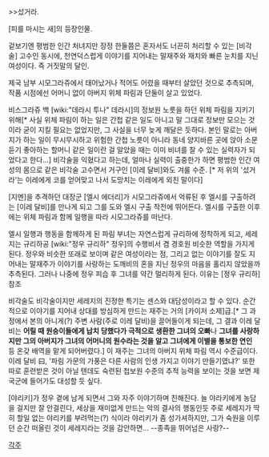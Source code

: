 >>섰거라.


[피를 마시는 새]의 등장인물.

겉보기엔 평범한 인간 처녀지만 장정 한둘쯤은 혼자서도 너끈히 처리할 수 있는 [비각술] 고수인 동시에, 천연덕스럽게 이야기를 지어내는 말재주와 재치와 빠른 눈치를 지닌 여성이다. 즉 거짓말의 달인.

제국 남부 시모그라쥬에서 태어났거나 적어도 어렸을 때부터 살았던 것으로 추측되며, 작품 시점에선 어머니 없이 아버지 위체 파림과 단둘이 살고 있었다.

비스그라쥬 백 [wiki:"데라시 투나" 데라시]의 정보원 노릇을 하던 위체 파림을 지키기 위해[* 사실 위체 파림이 하는 일은 간첩 같은 일도 아니고 말 그대로 정보만 모으는 것이라 굳이 지킬 필요는 없었지만, 그 사실을 너무 늦게 깨달은 듯하다. 본인 말로는 아버지가 하는 일이 무시무시하고 위험한 간첩 노릇이 아니라 동네 양지바른 곳에 앉아 소문 듣기 좋아하는 할머니 같은 일이란 걸 알았을 때는 이미 비녀를 찰 수 있는 실력자가 되었다고 한다...] 비각술을 익혔다고 하는데, 얼마나 실력이 출중한가 하면 평범한 인간 여성의 몸으로 같은 비각술 고수면서 거구인 [이레 달비]와도 겨룰 수준. [* 저 위의 '섰거라'는 이레에게 코를 얻어맞고 나서 도망치는 이레에게 외친 말이다]

[지멘]을 추격하던 대장군 [엘시 에더리]가 시모그라쥬에서 억류된 후 엘시를 구출하려는 [이레 달비]를 만나게 되고 그를 도와 엘시 구출 작전에 뛰어든다. 엘시를 구출한 이후에는 위체 파림과 함께 일행을 따라 시모그라쥬를 떠난다.

엘시 일행과 행동을 함께하게 된 파림 부녀는 자연스럽게 규리하에 정착하게 되고, 세레지는 규리하공 [wiki:"정우 규리하" 정우]의 수행비서 겸 경호원 비슷한 역할을 가지게 된다. 정우와 비슷한 또래로 보이며 같은 여성이라는 점, 그리고 없는 이야기를 잘도 지어내는 말재주가 이야기를 사랑하는 도깨비의 혼을 지닌 정우의 마음을 홀리지 않았을까 추측된다. 그러나 나중에 정우 피습 후 그녀를 약간 멀리하게 된다. 이유는 [정우 규리하] 참조

비각술도 비각술이지만 세레지의 진정한 특기는 센스와 대담성이라고 할 수 있다. 순간적으로 이야기를 지어내 상대를 방심하게 만드는 재주는 거의 [카이저 소제]급.[* 그 과정에서 본의 아니게(?) 주변 사람(주로 이레 달비)을 끌어들이게 되는데, 그 결과 이레 달비는 '''어릴 때 원숭이들에게 납치 당했다가 극적으로 생환한 그녀의 오빠'''나 '''그녀를 사랑하지만 그의 아버지가 그녀의 어머니의 원수라는 것을 알고 그녀에게 이별을 통보한 연인''' 등 온갖 배역을 맡게 되어버렸다.] 이 재주는 그녀의 아버지 위체 파림 역시 수준급이다. 이레 달비 曰, '파림 가문의 가풍은 다른 사람의 인생 가지고 이야기 만들기였냐?' 또한 따로 훈련받은 것이 아닐 텐데도 숙련된 첩보원 수준의 추적 능력을 보이는 것을 보면 제국군에 들어가도 대성할 듯 싶다.

[야리키]가 정우 곁에 남게 되면서 그와 자주 이야기하며 친해진다. 늘 야라키에게 농담을 걸지만 잘 안걸린다, 세상을 재미없게 만드는 악의 결사의 행동인듯 주로 세레지가 딱히 할일 없는 야리키를 부려먹는(?) 식이라 야리키가 좀 성가셔하지만, 그가 숙원을 이루던 순간 떠올린 것이 세레지라는 것을 감안하면... --종족을 뛰어넘은 사랑?--

[[각주]]
